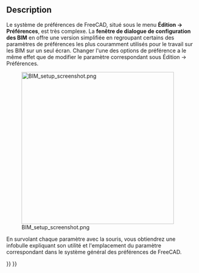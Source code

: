 <languages/>

{{Docnav/fr
|[[Arch_CutPlane/fr|Couper selon un plan]]
|[[BIM_Views/fr|Gérer les vues BIM]]
|[[BIM_Workbench/fr|Atelier BIM]]
|IconL=Arch_CutPlane.svg
|IconR=BIM_Views.svg
|IconC=Workbench_BIM.svg
}}

{{GuiCommand/fr
|Name=BIM Setup
|Name/fr=BIM Configuration des BIM
|MenuLocation=Gestion → Configuration des BIM...
|Workbenches=[[BIM_Workbench/fr|BIM]]
}}

==Description==

<div class="mw-translate-fuzzy">
Le système de préférences de FreeCAD, situé sous le menu '''Édition -> Préférences''', est très complexe. La '''fenêtre de dialogue de configuration des BIM''' en offre une version simplifiée en regroupant certains des paramètres de préférences les plus couramment utilisés pour le travail sur les BIM sur un seul écran. Changer l'une des options de préférence a le même effet que de modifier le paramètre correspondant sous Édition -> Préférences.
</div>

[[Image:BIM_setup_screenshot.png|400px]]

En survolant chaque paramètre avec la souris, vous obtiendrez une infobulle expliquant son utilité et l'emplacement du paramètre correspondant dans le système général des préférences de FreeCAD.


{{Docnav/fr
|[[Arch_CutPlane/fr|Couper selon un plan]]
|[[BIM_Views/fr|Gérer les vues BIM]]
|[[BIM_Workbench/fr|Atelier BIM]]
|IconL=Arch_CutPlane.svg
|IconR=BIM_Views.svg
|IconC=Workbench_BIM.svg
}}

{{BIM_Tools_navi{{#translation:}}}}
{{Userdocnavi{{#translation:}}}}